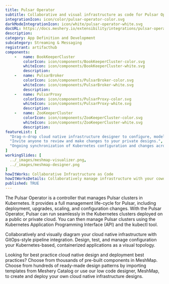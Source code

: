 ```yaml
---
title: Pulsar Operator
subtitle: Collaborative and visual infrastructure as code for Pulsar Operator
integrationIcon: icon/color/pulsar-operator-color.svg
darkModeIntegrationIcon: icon/white/pulsar-operator-white.svg
docURL: https://docs.meshery.io/extensibility/integrations/pulsar-operator
description: 
category: App Definition and Development
subcategory: Streaming & Messaging
registrant: artifacthub
components: 
	-	name: BookKeeperCluster
		colorIcon: icon/components/BookKeeperCluster-color.svg
		whiteIcon: icon/components/BookKeeperCluster-white.svg
		description: 
	-	name: PulsarBroker
		colorIcon: icon/components/PulsarBroker-color.svg
		whiteIcon: icon/components/PulsarBroker-white.svg
		description: 
	-	name: PulsarProxy
		colorIcon: icon/components/PulsarProxy-color.svg
		whiteIcon: icon/components/PulsarProxy-white.svg
		description: 
	-	name: ZooKeeperCluster
		colorIcon: icon/components/ZooKeeperCluster-color.svg
		whiteIcon: icon/components/ZooKeeperCluster-white.svg
		description: 
featureList: [
  "Drag-n-drop cloud native infrastructure designer to configure, model, and deploy your workloads.",
  "Invite anyone to review and make changes to your private designs.",
  "Ongoing synchronization of Kubernetes configuration and changes across any number of clusters."
]
workingSlides: [
  ../_images/meshmap-visualizer.png,
  ../_images/meshmap-designer.png
]
howItWorks: Collaborative Infrastructure as Code
howItWorksDetails: Collaboratively manage infrastructure with your coworkers synchronously sharing the same designs.
published: TRUE
---
```

<p>
The Pulsar Operator is a controller that manages Pulsar clusters in Kubernetes. It provides a full management life-cycle for Pulsar, including deployment, upgrades, scaling, and configuration changes. With the Pulsar Operator, Pulsar can run seamlessly in the Kubernetes clusters deployed on a public or private cloud. You can then manage Pulsar clusters using the Kubernetes Application Programming Interface (API) and the kubectl tool.
</p>
<p>
    Collaboratively and visually diagram your cloud native infrastructure with GitOps-style pipeline integration. Design, test, and manage configuration your Kubernetes-based, containerized applications as a visual topology.
</p>
<p>
    Looking for best practice cloud native design and deployment best practices? Choose from thousands of pre-built components in MeshMap. Choose from hundreds of ready-made design patterns by importing templates from Meshery Catalog or use our low code designer, MeshMap, to create and deploy your own cloud native infrastructure designs.
</p>
